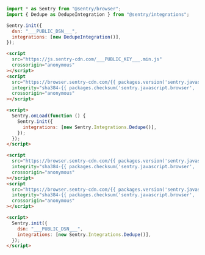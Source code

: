 ```javascript {tabTitle: ESM}
import * as Sentry from "@sentry/browser";
import { Dedupe as DedupeIntegration } from "@sentry/integrations";

Sentry.init({
  dsn: "___PUBLIC_DSN___",
  integrations: [new DedupeIntegration()],
});
```

```html {tabTitle: Loader}
<script
  src="https://js.sentry-cdn.com/___PUBLIC_KEY___.min.js"
  crossorigin="anonymous"
></script>
<script
  src="https://browser.sentry-cdn.com/{{ packages.version('sentry.javascript.browser') }}/dedupe.min.js"
  integrity="sha384-{{ packages.checksum('sentry.javascript.browser', 'dedupe.min.js', 'sha384-base64') }}"
  crossorigin="anonymous"
></script>

<script>
  Sentry.onLoad(function () {
    Sentry.init({
      integrations: [new Sentry.Integrations.Dedupe()],
    });
  });
</script>
```

```html {tabTitle: CDN}
<script
  src="https://browser.sentry-cdn.com/{{ packages.version('sentry.javascript.browser') }}/bundle.tracing.min.js"
  integrity="sha384-{{ packages.checksum('sentry.javascript.browser', 'bundle.tracing.min.js', 'sha384-base64') }}"
  crossorigin="anonymous"
></script>
<script
  src="https://browser.sentry-cdn.com/{{ packages.version('sentry.javascript.browser') }}/dedupe.min.js"
  integrity="sha384-{{ packages.checksum('sentry.javascript.browser', 'dedupe.min.js', 'sha384-base64') }}"
  crossorigin="anonymous"
></script>

<script>
  Sentry.init({
    dsn: "___PUBLIC_DSN___",
    integrations: [new Sentry.Integrations.Dedupe()],
  });
</script>
```
